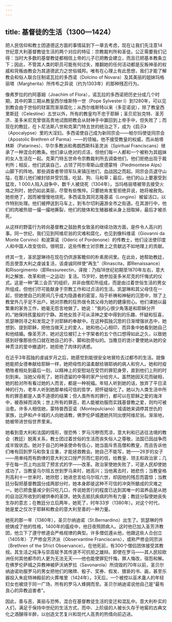 ```yaml
---
---
---
```

title: 基督徒的生活（1300—1424）
---




把人民信仰和教士团道德这方面的事情延到下一章去考虑，现在让我们先注意14世纪意大利基督教徒生活的两个对应的特征：宗教裁判所和圣徒。公正需要我们记得：当时大多数的基督教徒都相信上帝的儿子已把教会建立，而且已把基本教条立下；因此，不管其人类的职员可能有何过失，推翻她的任何活动都是反叛神圣的权威和背叛由教会为其道德武力之世俗城邦。唯有在心理上有此思想，我们才能了解教会和俗人联合压制诺瓦拉的多西诺（Dolcino of Novara）及其美丽的姐妹玛格丽塔（Margherita）所传布之异说（约为1303年）的那种残忍行为。

像弗罗拉的约阿基姆（Joachim of Flora），诺瓦拉的多西诺把历史分成几个时期，其中的第三期从教皇西尔维斯特一世（Pope Sylvester I）到1280年，可以见到教会由于世俗的财富而渐渐腐化；从西尔维斯特以来（多亚诺说），除了教皇西里斯廷（Celestine）五世以外，所有的教皇均不忠于耶稣；圣贝尼狄克特、圣芳济、圣多米尼克曾很高贵地试图把教会从财神手中赢回到上帝手中，但失败了；而现在的教廷，在卜尼法斯八世和克莱门特五世的统治之下，成为《启示》（Apocalypse）里的大淫妇。多西诺使自己成为新同宗会——帕尔玛使徒同宗会（Apostolic Brethren of Parma）——的领袖，他不接受教皇的权威，而从帕塔林斯（Patarines）、华尔多教派和弗朗西斯科圣灵派（Spiritual Franciscans）继承了一种混合的教条。他们承认绝对的贞洁，但他们每一人都和一个被称为其姐妹的女人生活在一起。克莱门特五世命令宗教裁判所去调查他们，他们拒绝出现于裁判所；相反，他们武装自己，占领了阿尔卑斯山皮德蒙特（Piedmontese Alps）山脚下的阵地。那些调查者带领军队来镇压他们，血战因之而起。同宗会员退守山隘，在那儿他们被封锁并受饥饿，吃鼠、狗、马和草；最后，他们的山上要塞受到猛攻，1 000人陷入战争中，数千人被烧死（1304年）。当玛格丽塔被带去接受火烙之刑时，她仍如此美丽，尽管有些憔悴。只要她肯发誓拒绝异说，她将被赦免。她拒绝了，因而被慢慢地烧死。多西诺及其同志隆基诺（Longino）被留活口，以作特别处理。他们被押送到马车上，到韦尔切利遍游全市之街道。在其游行中，他们的肉被热钳一撮一撮地撕裂，他们的肢体和生殖器被从身上扭取掉，最后才被杀死。

从这样的野蛮行为转向基督教之鼓励男女致圣的继续功效方面，是件令人高兴的事。同一世纪，我们见到阿维尼翁的灾难和腐化，也见到像科维诺（Giovanni da Monte Corvino）和波第诺（Oderic of Pordenone）的传教士，他们设法使印度人和中国人改变信仰。很明显，这些传教士对宗教上之贡献远不如地理上的贡献。

终其一生，圣凯瑟琳待在现在仍供游客瞻仰的朴素房间里。在此处，她帮助教廷，而且使意大利之虔诚复活，该虔诚同样使“再生”（Rinascita，即Renaissance）和Risorgimento（即Ressureectin，译按：乃指18世纪初期至1870年左右，意大利之解放、改革和统一之运动）复活。15岁时，她参加圣多米尼克的忏悔式的仪式。这是一种“第三会员”的组织，并非由僧尼所组成，而是由过着世俗生活的男女所组成，但他们尽可能献身于宗教工作和过贞洁的生活。凯瑟琳和其父母住在一起，但她使自己的房间几乎成为隐遁者的密室，陷于祈祷和神秘的沉思中，除了上教堂外几乎足不出户。她对宗教的狂热很令其父母为她的健康担心。他们课她以最繁重的家务工作，她毫无怨言地做了。她说：“我的心很少角落是和耶稣分开的。”她保持孩童般的宁静。其他女孩子可从渎神之爱中得到的乐趣、怀疑和狂喜，凯瑟琳则寻之和发现之于对耶稣的奉献中。在这种孤独沉思的日渐增强状态中，她想到、提到耶稣，把他当做天上的爱人，她和他心心相印，而异象中她看到她自己和他结婚。像圣芳济，她对这位被钉上十字架者的五个伤口想得如此之久，以致她感到好像那些伤口就在她自己的手、脚和肋旁似的。当撒旦的诡计要使她从她的全神贯注的爱中撤退时，她拒绝了肉体的诱惑。

在近乎3年孤独的虔诚岁月之后，她感觉到能很安全地冒险去过都市的生活。就像她能把女德奉献给耶稣一样，她把母性的温柔献给锡耶纳的病人和穷人。她和时疫牺牲者相处到最后一刻，以精神上的安慰站在受罚的罪犯身旁，直到他们上刑的时刻到来。当她父母死了，她将遗留的中等的家产分给穷人。虽然她因天花而破相，她的脸对所有看过她的人而言，都是一种祝福。年轻人听到她的话，放弃了平日渎神的行为，老年人听到她那单纯可信的哲学，把怀疑熔化了。她以为人类生活中所有的罪恶都是人类不道德的结果；但人类所有的罪行，都可以在耶稣之爱的海洋中，被吞掉而消失；世上所有的罪恶，若人能被劝服而实践基督教之爱，则均可被治愈。许多人相信她，蒙特普西亚诺（Montepulciano）城请她来调停其世仇的家族，比萨和卢卡城的人向她请教，佛罗伦萨城邀她共同出使阿维尼翁。渐渐地，她被带进世俗世界里来。

她看到意大利和法国的情形，很恐怖：罗马污秽而荒凉，意大利和已逃往法境的教会（教廷）脱离关系，教士团过着世俗的生活而丧失俗人之尊敬，法国已因战争而成半毁状态。她对于自己的神圣使命有信心，她当面斥责高僧和教皇，而且告诉他们唯有回到罗马和恢复庄重，才能拯救教会。她自己不能写，她——26岁的女子——用单纯而有韵律的意大利文口授严厉而仁慈的信，给教皇、领主和政治家；几乎在每一页上均出现了预言式的字——改革。政治家使她失败了，可是人民却使她成功了。当教皇乌尔班五世到罗马来时，她高兴；当他离去时，她悲伤；当教皇格列高利十一世来时，她欣慰；她进忠言给乌尔班六世，却因他的残忍而震惊；当教廷分裂把基督教国分成两部分时，她本身即是这种不可信的冲突所酿成的灾难之一。她已把食量减少到只吃几口，传说她苦行的程度已达到其唯一的滋养品是从她的自治区所收到的被供奉的圣饼。她失去抵抗疾病的所有力量；教廷分裂使她丧失生存的意志；在教廷分立后两年，她死了，时年33岁（1380年）。对这个时代，她是爱之仅次于耶稣和教会的意大利至善的一种力量。

她死的那一年（1380年），圣贝尔纳迪诺（St.Bernardino）出生了。凯瑟琳的传统铸成了他的性格，1400年的瘟疫中，他日夜照顾病人。这时他已加入圣芳济教团，他立下了遵守修道会严格规律的典型。许多僧侣遵从他，他跟这些人合创立（1405年）了严修会芳济派（Observantine Franciscans），或称严修会同宗派（Brethren of the Sfrict Observance）。在他死前，有300个僧侣团体接受其教规。其生活之纯净与崇高赋予其传道不可抗拒之雄辩。即使在罗马——其人民较欧洲任何其他都市的人更为无法无天——他也能使罪犯忏悔，罪人悔改，宿怨和解。在佛罗伦萨城之异教神被萨沃纳罗拉（Savonarola）所烧毁的70年以前，圣贝尔纳迪诺劝服罗马的男女把他们的赌牌、骰子、奖券、假发、猥亵的书、画，甚至乐器投入朱庇特神殿前的火葬堆里（1424年）。3天后，一个被控以巫术蛊人的年轻妇女也被烧于同一广场，所有的罗马人蜂拥而至。圣贝尔纳迪诺说他自己是“最有良心的异教迫害者”。

因此，善与恶，美丽与恐怖，混合在基督教徒生活的变迁和混乱中。意大利朴实的人们，满足于保持中世纪的生活方式，而中、上阶级的人被长久存于地窖的古典文化之酒醺得半醉，以创造文艺复兴和现代人高贵的热情向前迈进。